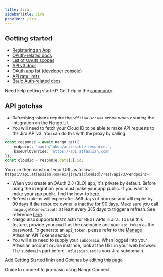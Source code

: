 ```yaml
---
title: Jira
sidebarTitle: Jira
provider: jira
---
```



<Overview />
<PreBuiltTooling provider={providers[pageMetadata.provider]} />


## Getting started

-   [Registering an App](https://developer.atlassian.com/cloud/confluence/oauth-2-3lo-apps/#enabling-oauth-2-0--3lo-)
-   [OAuth-related docs](https://developer.atlassian.com/cloud/confluence/oauth-2-3lo-apps)
-   [List of OAuth scopes](https://developer.atlassian.com/cloud/jira/platform/scopes-for-oauth-2-3LO-and-forge-apps/#classic-scopes)
-   [API v3 docs](https://developer.atlassian.com/cloud/jira/platform/rest/v3/intro/#about)
-   [OAuth app list (developer console)](https://developer.atlassian.com/console/myapps/)
-   [API rate limits](https://developer.atlassian.com/cloud/jira/platform/rate-limiting/)
-   [Basic Auth-related docs](https://developer.atlassian.com/cloud/jira/platform/basic-auth-for-rest-apis/)

<Tip>Need help getting started? Get help in the [community](https://nango.dev/slack).</Tip>

## API gotchas

-   Refreshing tokens require the `offline_access` scope when creating the integration on the Nango UI.
-   You will need to fetch your Cloud ID to be able to make API requests to the Jira API v3. You can do this with the proxy by calling:

```ts
const response = await nango.get({
    endpoint: `oauth/token/accessible-resources`,
    baseUrlOverride: 'https://api.atlassian.com'
});
const cloudId = response.data[0].id;
```

You can then construct your URL as follows: `https://api.atlassian.com/ex/jira/${cloudId}/rest/api/3/<endpoint>`

-   When you create an OAuth 2.0 (3LO) app, it's private by default. Before using the integration, you must make your app public. If you want to make your app public, find the how-to [here](https://developer.atlassian.com/cloud/jira/platform/oauth-2-3lo-apps/#distributing-your-oauth-2-0--3lo--apps).
-   Refresh tokens will expire after 365 days of non use and will expire by 90 days if the resource owner is inactive for 90 days. Make sure you call `nango.getConnection()` at least every 365 days to trigger a refresh. See reference [here](https://developer.atlassian.com/cloud/jira/platform/oauth-2-3lo-apps/#how-do-i-get-a-new-access-token--if-my-access-token-expires-or-is-revoked-).
-   Nango also supports `BASIC` auth for REST APIs in Jira. To use this feature, provide your `email` as the username and your `api_token` as the password. To generate an `api_token`, please refer to the [Manage Atlassian API Tokens](https://support.atlassian.com/atlassian-account/docs/manage-api-tokens-for-your-atlassian-account/) section
-   You will also need to supply your `subdomain`. When logged into your Atlassian account or Jira instance, look at the URL in your web browser. The `subdomain` part before `.atlassian.net` is your Jira subdomain.

<Note>Add Getting Started links and Gotchas by [editing this page](https://github.com/nangohq/nango/tree/master/docs-v2/integrations/all/jira.mdx)</Note>

<Card title="Connect to jira-basic" icon="link" href="/integrations/all/jira-basic/connect" horizontal>
  Guide to connect to jira-basic using Nango Connect.
</Card>
